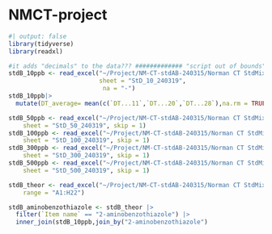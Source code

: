 # NMCT-project

```r
#| output: false
library(tidyverse)
library(readxl)
```

```r
#it adds "decimals" to the data??? ############# "script out of bounds"
stdB_10ppb <- read_excel("~/Project/NM-CT-stdAB-240315/Norman CT StdMixB-DATACOMPARISON.xlsx", 
                         sheet = "StD_10_240319",
                          na = "-")
stdB_10ppb|> 
  mutate(DT_average= mean(c(`DT...11`,`DT...20`,`DT...28`),na.rm = TRUE))

stdB_50ppb <- read_excel("~/Project/NM-CT-stdAB-240315/Norman CT StdMixB-DATACOMPARISON.xlsx", 
    sheet = "StD_50_240319", skip = 1)
stdB_100ppb <- read_excel("~/Project/NM-CT-stdAB-240315/Norman CT StdMixB-DATACOMPARISON.xlsx", 
    sheet = "StD_100_240319", skip = 1)
stdB_300ppb <- read_excel("~/Project/NM-CT-stdAB-240315/Norman CT StdMixB-DATACOMPARISON.xlsx", 
    sheet = "StD_300_240319", skip = 1)
stdB_500ppb <- read_excel("~/Project/NM-CT-stdAB-240315/Norman CT StdMixB-DATACOMPARISON.xlsx", 
    sheet = "StD_500_240319", skip = 1)

stdB_theor <- read_excel("~/Project/NM-CT-stdAB-240315/Norman CT StdMixB-DATACOMPARISON.xlsx", 
    range = "A1:H22")
```

```r
stdB_aminobenzothiazole <- stdB_theor |> 
  filter(`Item name` == "2-aminobenzothiazole") |> 
  inner_join(stdB_10ppb,join_by("2-aminobenzothiazole")
```
